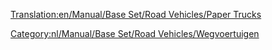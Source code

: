 [[Translation:en/Manual/Base Set/Road Vehicles/Paper Trucks]]

{{nl/Manual/Base Set/Road Vehicles/Wegvoertuig|name     = Uhl Papiertruck
  |img      = en/Manual/Base Set/Road Vehicles/Uhl Paper Truck.png
  |price    = £4.592 (€9.184)  
  |speed    = 30 mph (48 km/h)
  |annual   = £421 (€842)
  |designed = 1936
  |life     = 15
  |capacity = 15 ton papier
}}
{{nl/Manual/Base Set/Road Vehicles/Wegvoertuig|name     = Balogh Papiertruck
  |img      = en/Manual/Base Set/Road Vehicles/Balogh Paper Truck.png
  |price    = £5.535 (11.070) 
  |speed    = 55 mph (88 km/h)
  |annual   = £787 (€1.574)
  |designed = 1979
  |life     = 15
  |capacity = 18 ton papier
}}
{{nl/Manual/Base Set/Road Vehicles/Wegvoertuig|name     = MPS Papiertruck
  |img      = en/Manual/Base Set/Road Vehicles/MPS Paper Truck.png
  |price    = £5.945 (11.890) 
  |speed    = 70 mph (112 km/h)
  |annual   = £1.125 (€2.250)
  |designed = 2007
  |life     = 15
  |capacity = 20 ton papier
}}

[[Category:nl/Manual/Base Set/Road Vehicles/Wegvoertuigen]]